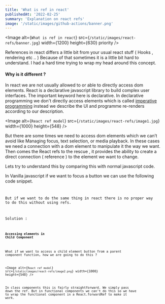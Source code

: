 ```yaml
---
title: 'What is ref in react'
publishedAt: '2022-02-25'
summary: 'Explanation on react refs'
image: '/static/images/github-actions/banner.png'
---
```


<Image
  alt={`What is ref in react`}
  src={`/static/images/react-refs/banner.jpg`}
  width={1200}
  height={630}
  priority
/>

References in react differs a little bit from your usual react stuff ( Hooks , rendering etc .. ) Because of that sometimes 
it is a little bit hard to understand. I had a hard time trying to wrap my head around this concept. 

#### Why is it different ? 

In react we are not usually allowed to or able to directly access dom elements. React is a declarative javascript
library to build complex user interfaces.  The important keyword here is declarative. In declarative programming we don't 
directly access elements which is called [imperative programming](https://stackoverflow.com/a/33656983) instead we describe 
the UI and programme re-renders according to our description.

<Image
  alt={`React ref model`}
  src={`/static/images/react-refs/image1.jpg`}
  width={1000}
  height={548}
/>

But there are some times we need to access dom elements which we can’t avoid like Managing focus, text selection, 
or media playback. In these cases we need a connection with a dom element to manipulate it the way we want. Then comes the 
React refs to the rescue , it provides the ability to create a direct connection ( reference ) to the element we want to change.


Lets try to understand this by comparing this with normal javascript code.

In Vanilla javascript if we want to focus a button we can use the following code snippet.
<code />


But if we  want to do the same thing in react there is no proper way to do this without using refs.

Solution : 
<code />

#### Accessing elements in Child Component


What if we want to access a child element button from a parent component function, how we are going to do this ?

<Image
  alt={`React ref model`}
  src={`/static/images/react-refs/image2.png`}
  width={1000}
  height={548}
/>

In class components this is fairly straightforward. We simply pass down the ref. But in functional components we can't do
this so we have to wrap the functional component in a React.forwardRef to make it work.  
